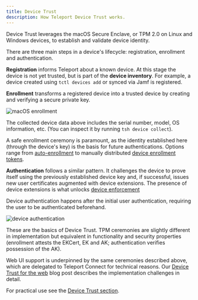 ```yaml
---
title: Device Trust
description: How Teleport Device Trust works.
---
```


Device Trust leverages the macOS Secure Enclave, or TPM 2.0 on Linux and Windows
devices, to establish and validate device identity.

There are three main steps in a device's lifecycle: registration, enrollment and
authentication.

**Registration** informs Teleport about a known device. At this stage the device
is not yet trusted, but is part of the **device inventory**. For example, a
device created using `tctl devices add` or synced via Jamf is registered.

**Enrollment** transforms a registered device into a trusted device by creating
and verifying a secure private key.

![macOS enrollment](../../../img/architecture/device-trust-enrollment-macos.png)

The collected device data above includes the serial number, model, OS
information, etc. (You can inspect it by running `tsh device collect`).

A safe enrollment ceremony is paramount, as the identity established here
(through the device's key) is the basis for future authentications. Options
range from [auto-enrollment][] to manually distributed [device enrollment
tokens][].

**Authentication** follows a similar pattern. It challenges the device to prove
itself using the previously established device key and, if successful, issues
new user certificates augmented with device extensions. The presence of device
extensions is what unlocks [device enforcement][]

Device authentication happens after the initial user authentication, requiring
the user to be authenticated beforehand.

![device authentication](../../../img/architecture/device-trust-authentication.png)

These are the basics of Device Trust. TPM ceremonies are slightly different in
implementation but equivalent in functionality and security properties
(enrollment attests the EKCert, EK and AK; authentication verifies possession of
the AK).

Web UI support is underpinned by the same ceremonies described above, which are
delegated to Teleport Connect for technical reasons. Our [Device Trust for the
web][blog-post] blog post describes the implementation challenges in detail.

For practical use see the [Device Trust section][section].

[auto-enrollment]: ../../identity-governance/device-trust/device-management.mdx#auto-enrollment
[device enrollment tokens]: ../../identity-governance/device-trust/device-management.mdx#create-a-device-enrollment-token
[device enforcement]: ../../identity-governance/device-trust/enforcing-device-trust.mdx
[blog-post]: https://goteleport.com/blog/device-trust-for-web-challenges-and-solutions/
[section]: ../../identity-governance/device-trust/device-trust.mdx
